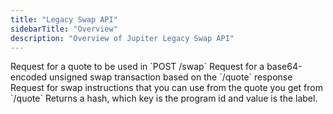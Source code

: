 ```yaml
---
title: "Legacy Swap API"
sidebarTitle: "Overview"
description: "Overview of Jupiter Legacy Swap API"
---
```


<CardGroup>
  <Card title="quote" href="/api-reference/swap/quote" icon="file-lines" horizontal>
    Request for a quote to be used in `POST /swap`
  </Card>
  <Card title="swap" href="/api-reference/swap/swap" icon="file-lines" horizontal>
    Request for a base64-encoded unsigned swap transaction based on the `/quote` response
  </Card>
  <Card title="swap-instructions" href="/api-reference/swap/swap-instructions" icon="file-lines" horizontal>
    Request for swap instructions that you can use from the quote you get from `/quote`
  </Card>
  <Card title="program-id-to-label" href="/api-reference/swap/program-id-to-label" icon="file-lines" horizontal>
    Returns a hash, which key is the program id and value is the label.
  </Card>
</CardGroup>
